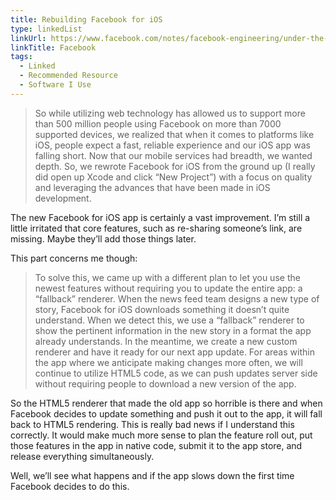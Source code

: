 ```yaml
---
title: Rebuilding Facebook for iOS
type: linkedList
linkUrl: https://www.facebook.com/notes/facebook-engineering/under-the-hood-rebuilding-facebook-for-ios/10151036091753920
linkTitle: Facebook
tags:
  - Linked
  - Recommended Resource
  - Software I Use
---
```


> So while utilizing web technology has allowed us to support more than 500 million people using Facebook on more than 7000 supported devices, we realized that when it comes to platforms like iOS, people expect a fast, reliable experience and our iOS app was falling short. Now that our mobile services had breadth, we wanted depth. So, we rewrote Facebook for iOS from the ground up (I really did open up Xcode and click “New Project”) with a focus on quality and leveraging the advances that have been made in iOS development.

The new Facebook for iOS app is certainly a vast improvement. I’m still a little irritated that core features, such as re-sharing someone’s link, are missing. Maybe they’ll add those things later.

This part concerns me though:

> To solve this, we came up with a different plan to let you use the newest features without requiring you to update the entire app: a “fallback” renderer. When the news feed team designs a new type of story, Facebook for iOS downloads something it doesn’t quite understand. When we detect this, we use a “fallback” renderer to show the pertinent information in the new story in a format the app already understands. In the meantime, we create a new custom renderer and have it ready for our next app update. For areas within the app where we anticipate making changes more often, we will continue to utilize HTML5 code, as we can push updates server side without requiring people to download a new version of the app.

So the HTML5 renderer that made the old app so horrible is there and when Facebook decides to update something and push it out to the app, it will fall back to HTML5 rendering. This is really bad news if I understand this correctly. It would make much more sense to plan the feature roll out, put those features in the app in native code, submit it to the app store, and release everything simultaneously.

Well, we’ll see what happens and if the app slows down the first time Facebook decides to do this.
